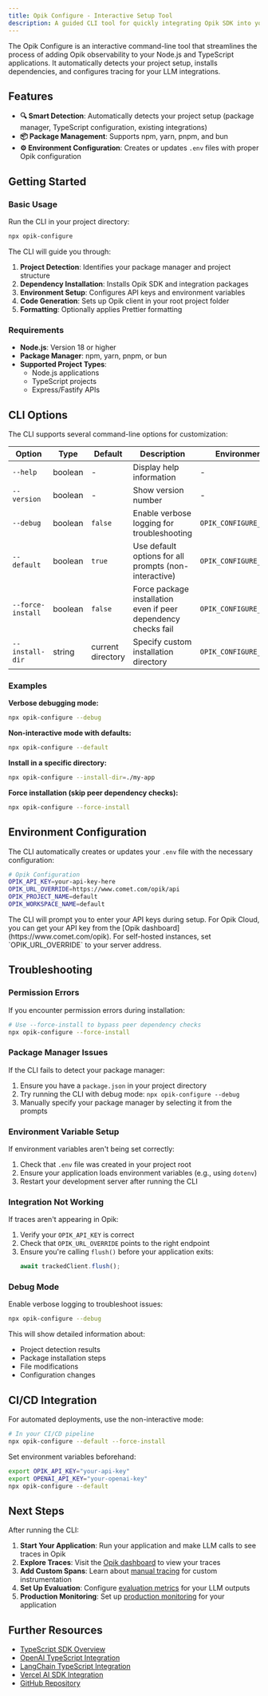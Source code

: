 ```yaml
---
title: Opik Configure - Interactive Setup Tool
description: A guided CLI tool for quickly integrating Opik SDK into your Node.js/TypeScript projects with automatic configuration and setup.
---
```


The Opik Configure is an interactive command-line tool that streamlines the process of adding Opik observability to your Node.js and TypeScript applications. It automatically detects your project setup, installs dependencies, and configures tracing for your LLM integrations.

## Features

- **🔍 Smart Detection**: Automatically detects your project setup (package manager, TypeScript configuration, existing integrations)
- **📦 Package Management**: Supports npm, yarn, pnpm, and bun
- **⚙️ Environment Configuration**: Creates or updates `.env` files with proper Opik configuration

## Getting Started

### Basic Usage

Run the CLI in your project directory:

```bash
npx opik-configure
```

The CLI will guide you through:

1. **Project Detection**: Identifies your package manager and project structure
2. **Dependency Installation**: Installs Opik SDK and integration packages
3. **Environment Setup**: Configures API keys and environment variables
4. **Code Generation**: Sets up Opik client in your root project folder
5. **Formatting**: Optionally applies Prettier formatting

### Requirements

- **Node.js**: Version 18 or higher
- **Package Manager**: npm, yarn, pnpm, or bun
- **Supported Project Types**:
  - Node.js applications
  - TypeScript projects
  - Express/Fastify APIs

## CLI Options

The CLI supports several command-line options for customization:

| Option            | Type    | Default           | Description                                                    | Environment Variable           |
| ----------------- | ------- | ----------------- | -------------------------------------------------------------- | ------------------------------ |
| `--help`          | boolean | -                 | Display help information                                       | -                              |
| `--version`       | boolean | -                 | Show version number                                            | -                              |
| `--debug`         | boolean | `false`           | Enable verbose logging for troubleshooting                     | `OPIK_CONFIGURE_DEBUG`         |
| `--default`       | boolean | `true`            | Use default options for all prompts (non-interactive)          | `OPIK_CONFIGURE_DEFAULT`       |
| `--force-install` | boolean | `false`           | Force package installation even if peer dependency checks fail | `OPIK_CONFIGURE_FORCE_INSTALL` |
| `--install-dir`   | string  | current directory | Specify custom installation directory                          | `OPIK_CONFIGURE_INSTALL_DIR`   |

### Examples

**Verbose debugging mode:**

```bash
npx opik-configure --debug
```

**Non-interactive mode with defaults:**

```bash
npx opik-configure --default
```

**Install in a specific directory:**

```bash
npx opik-configure --install-dir=./my-app
```

**Force installation (skip peer dependency checks):**

```bash
npx opik-configure --force-install
```

## Environment Configuration

The CLI automatically creates or updates your `.env` file with the necessary configuration:

```bash
# Opik Configuration
OPIK_API_KEY=your-api-key-here
OPIK_URL_OVERRIDE=https://www.comet.com/opik/api
OPIK_PROJECT_NAME=default
OPIK_WORKSPACE_NAME=default
```

<Tip>
  The CLI will prompt you to enter your API keys during setup. For Opik Cloud,
  you can get your API key from the [Opik
  dashboard](https://www.comet.com/opik). For self-hosted instances, set
  `OPIK_URL_OVERRIDE` to your server address.
</Tip>

## Troubleshooting

### Permission Errors

If you encounter permission errors during installation:

```bash
# Use --force-install to bypass peer dependency checks
npx opik-configure --force-install
```

### Package Manager Issues

If the CLI fails to detect your package manager:

1. Ensure you have a `package.json` in your project directory
2. Try running the CLI with debug mode: `npx opik-configure --debug`
3. Manually specify your package manager by selecting it from the prompts

### Environment Variable Setup

If environment variables aren't being set correctly:

1. Check that `.env` file was created in your project root
2. Ensure your application loads environment variables (e.g., using `dotenv`)
3. Restart your development server after running the CLI

### Integration Not Working

If traces aren't appearing in Opik:

1. Verify your `OPIK_API_KEY` is correct
2. Check that `OPIK_URL_OVERRIDE` points to the right endpoint
3. Ensure you're calling `flush()` before your application exits:
   ```typescript
   await trackedClient.flush();
   ```

### Debug Mode

Enable verbose logging to troubleshoot issues:

```bash
npx opik-configure --debug
```

This will show detailed information about:

- Project detection results
- Package installation steps
- File modifications
- Configuration changes

## CI/CD Integration

For automated deployments, use the non-interactive mode:

```bash
# In your CI/CD pipeline
npx opik-configure --default --force-install
```

Set environment variables beforehand:

```bash
export OPIK_API_KEY="your-api-key"
export OPENAI_API_KEY="your-openai-key"
npx opik-configure --default
```

## Next Steps

After running the CLI:

1. **Start Your Application**: Run your application and make LLM calls to see traces in Opik
2. **Explore Traces**: Visit the [Opik dashboard](https://www.comet.com/opik) to view your traces
3. **Add Custom Spans**: Learn about [manual tracing](/tracing/log_traces) for custom instrumentation
4. **Set Up Evaluation**: Configure [evaluation metrics](/evaluation/overview) for your LLM outputs
5. **Production Monitoring**: Set up [production monitoring](/production/production_monitoring) for your application

## Further Resources

- [TypeScript SDK Overview](/reference/typescript-sdk/overview)
- [OpenAI TypeScript Integration](/integrations/openai-typescript)
- [LangChain TypeScript Integration](/integrations/langchainjs)
- [Vercel AI SDK Integration](/integrations/vercel-ai-sdk)
- [GitHub Repository](https://github.com/comet-ml/opik)
